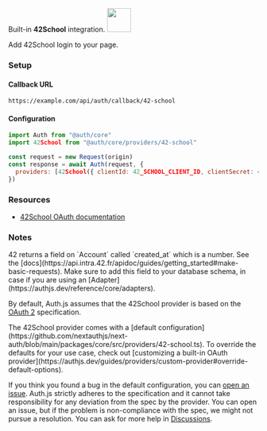 
<div
  style={{
    backgroundColor: "#fff",
    display: "flex",
    justifyContent: "space-between",
    color: "#000",
    padding: 16,
  }}
>
  <span>
    Built-in <b>42School</b> integration.
  </span>
  <a href="https://api.intra.42.fr//">
    <img
      style={{ display: "block" }}
      src="/img/providers/42-school.svg"
      height="48"
      width="48"
    />
  </a>
</div>

Add 42School login to your page.

### Setup

#### Callback URL

```
https://example.com/api/auth/callback/42-school
```

#### Configuration

```js
import Auth from "@auth/core"
import 42School from "@auth/core/providers/42-school"

const request = new Request(origin)
const response = await Auth(request, {
  providers: [42School({ clientId: 42_SCHOOL_CLIENT_ID, clientSecret: 42_SCHOOL_CLIENT_SECRET })],
})
```

### Resources

- [42School OAuth documentation](https://api.intra.42.fr/apidoc/guides/web_application_flow)

### Notes

<Callout>
  42 returns a field on `Account` called `created_at` which is a number. See the
  [docs](https://api.intra.42.fr/apidoc/guides/getting_started#make-basic-requests).
  Make sure to add this field to your database schema, in case if you are using
  an [Adapter](https://authjs.dev/reference/core/adapters).
</Callout>

By default, Auth.js assumes that the 42School provider is
based on the [OAuth 2](https://www.rfc-editor.org/rfc/rfc6749.html) specification.

<Callout type="tip">
  The 42School provider comes with a [default
  configuration](https://github.com/nextauthjs/next-auth/blob/main/packages/core/src/providers/42-school.ts).
  To override the defaults for your use case, check out [customizing a built-in
  OAuth
  provider](https://authjs.dev/guides/providers/custom-provider#override-default-options).
</Callout>

If you think you found a bug in the default configuration, you can [open an issue](https://authjs.dev/new/provider-issue).
Auth.js strictly adheres to the specification and it cannot take responsibility for
any deviation from the spec by the provider. You can open an issue, but if the problem
is non-compliance with the spec, we might not pursue a resolution. You can ask for
more help in [Discussions](https://authjs.dev/new/github-discussions).
